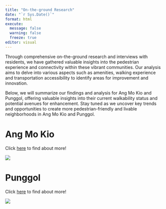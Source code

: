 ```yaml
---
title: "On-the-ground Research"
date: "`r Sys.Date()`"
format: html
execute: 
  message: false
  warning: false
  freeze: true
editor: visual
---
```


Through comprehensive on-the-ground research and interviews with residents, we have gathered valuable insights into the pedestrian experience and connectivity within these vibrant communities. Our analysis aims to delve into various aspects such as amenities, walking experience and transportation accessibility to identify areas for improvement and innovation.

Below, we will summarize our findings and analysis for Ang Mo Kio and Punggol, offering valuable insights into their current walkability status and potential avenues for enhancement. Stay tuned as we uncover key trends and opportunities to create more pedestrian-friendly and livable neighborhoods in Ang Mo Kio and Punggol.

# Ang Mo Kio

Click [here](AMK.html) to find about more!

![](amk.jpg){fig-align="center"}

# Punggol

Click [here](PG.html) to find about more!

![](our-towns-punggol-3.png){fig-align="center"}

